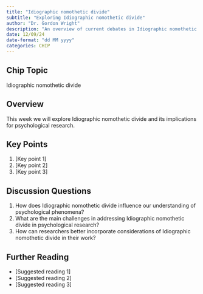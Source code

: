 ```yaml
---
title: "Idiographic nomothetic divide"
subtitle: "Exploring Idiographic nomothetic divide"
author: "Dr. Gordon Wright"
description: "An overview of current debates in Idiographic nomothetic divide as it relates to Psychology"
date: 12/09/24
date-format: "dd MM yyyy"
categories: CHIP
---
```

## Chip Topic
Idiographic nomothetic divide

## Overview
This week we will explore Idiographic nomothetic divide and its implications for psychological research.

## Key Points
1. [Key point 1]
2. [Key point 2]
3. [Key point 3]

## Discussion Questions
1. How does Idiographic nomothetic divide influence our understanding of psychological phenomena?
2. What are the main challenges in addressing Idiographic nomothetic divide in psychological research?
3. How can researchers better incorporate considerations of Idiographic nomothetic divide in their work?

## Further Reading
- [Suggested reading 1]
- [Suggested reading 2]
- [Suggested reading 3]
